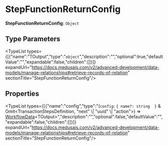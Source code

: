 
# StepFunctionReturnConfig

 **StepFunctionReturnConfig**: `Object`

## Type Parameters

<TypeList types={[{"name":"TOutput","type":"`object`","description":"","optional":true,"defaultValue":"","expandable":false,"children":[]}]} expandUrl="https://docs.medusajs.com/v2/advanced-development/data-models/manage-relationships#retrieve-records-of-relation" sectionTitle="StepFunctionReturnConfig"/>

## Properties

<TypeList types={[{"name":"config","type":"(`config`: ``{ name?: string  }`` & Omit&#60;TransactionStepsDefinition, \"next\" \\| \"uuid\" \\| \"action\"&#62;) => [WorkflowData](../workflows.WorkflowData/page.mdx)&#60;TOutput&#62;","description":"","optional":false,"defaultValue":"","expandable":false,"children":[]}]} expandUrl="https://docs.medusajs.com/v2/advanced-development/data-models/manage-relationships#retrieve-records-of-relation" sectionTitle="StepFunctionReturnConfig"/>
